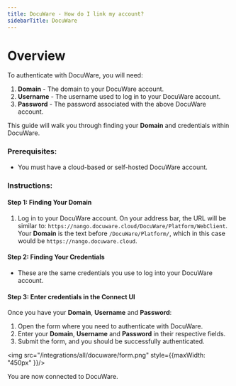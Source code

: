 ```yaml
---
title: DocuWare - How do I link my account?
sidebarTitle: DocuWare
---
```



# Overview

To authenticate with DocuWare, you will need:
1. **Domain** - The domain to your DocuWare account.
2. **Username** - The username used to log in to your DocuWare account.
3. **Password** - The password associated with the above DocuWare account.


This guide will walk you through finding your **Domain** and credentials within DocuWare.

### Prerequisites:

- You must have a cloud-based or self-hosted DocuWare account.

### Instructions:

#### Step 1: Finding Your Domain
1. Log in to your DocuWare account. On your address bar, the URL will be similar to: `https://nango.docuware.cloud/DocuWare/Platform/WebClient`. Your **Domain** is the text before `/DocuWare/Platform/`, which in this case would be `https://nango.docuware.cloud`.

#### Step 2: Finding Your Credentials

- These are the same credentials you use to log into your DocuWare account.

#### Step 3: Enter credentials in the Connect UI

Once you have your **Domain**, **Username** and **Password**:
1. Open the form where you need to authenticate with DocuWare.
2. Enter your **Domain**, **Username** and **Password** in their respective fields.
3. Submit the form, and you should be successfully authenticated.


<img src="/integrations/all/docuware/form.png" style={{maxWidth: "450px" }}/>

You are now connected to DocuWare.
